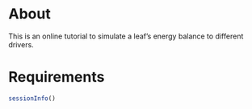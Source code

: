 # About {.unnumbered}

This is an online tutorial to simulate a leaf's energy balance to different drivers.

# Requirements

```r
sessionInfo()
```